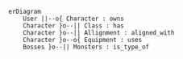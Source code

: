 ```mermaid
erDiagram
    User ||--o{ Character : owns
    Character }o--|| Class : has
    Character }o--|| Allignment : aligned_with
    Character }o--o{ Equipment : uses
    Bosses }o--|| Monsters : is_type_of


```



